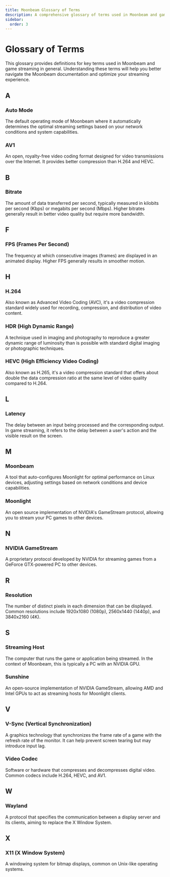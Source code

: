 ```yaml
---
title: Moonbeam Glossary of Terms
description: A comprehensive glossary of terms used in Moonbeam and game streaming
sidebar:
  order: 3
---
```


# Glossary of Terms

This glossary provides definitions for key terms used in Moonbeam and game streaming in general. Understanding these terms will help you better navigate the Moonbeam documentation and optimize your streaming experience.

## A

### Auto Mode
The default operating mode of Moonbeam where it automatically determines the optimal streaming settings based on your network conditions and system capabilities.

### AV1
An open, royalty-free video coding format designed for video transmissions over the Internet. It provides better compression than H.264 and HEVC.

## B

### Bitrate
The amount of data transferred per second, typically measured in kilobits per second (Kbps) or megabits per second (Mbps). Higher bitrates generally result in better video quality but require more bandwidth.

## F

### FPS (Frames Per Second)
The frequency at which consecutive images (frames) are displayed in an animated display. Higher FPS generally results in smoother motion.

## H

### H.264
Also known as Advanced Video Coding (AVC), it's a video compression standard widely used for recording, compression, and distribution of video content.

### HDR (High Dynamic Range)
A technique used in imaging and photography to reproduce a greater dynamic range of luminosity than is possible with standard digital imaging or photographic techniques.

### HEVC (High Efficiency Video Coding)
Also known as H.265, it's a video compression standard that offers about double the data compression ratio at the same level of video quality compared to H.264.

## L

### Latency
The delay between an input being processed and the corresponding output. In game streaming, it refers to the delay between a user's action and the visible result on the screen.

## M

### Moonbeam
A tool that auto-configures Moonlight for optimal performance on Linux devices, adjusting settings based on network conditions and device capabilities.

### Moonlight
An open source implementation of NVIDIA's GameStream protocol, allowing you to stream your PC games to other devices.

## N

### NVIDIA GameStream
A proprietary protocol developed by NVIDIA for streaming games from a GeForce GTX-powered PC to other devices.

## R

### Resolution
The number of distinct pixels in each dimension that can be displayed. Common resolutions include 1920x1080 (1080p), 2560x1440 (1440p), and 3840x2160 (4K).

## S

### Streaming Host
The computer that runs the game or application being streamed. In the context of Moonbeam, this is typically a PC with an NVIDIA GPU.

### Sunshine
An open-source implementation of NVIDIA GameStream, allowing AMD and Intel GPUs to act as streaming hosts for Moonlight clients.

## V

### V-Sync (Vertical Synchronization)
A graphics technology that synchronizes the frame rate of a game with the refresh rate of the monitor. It can help prevent screen tearing but may introduce input lag.

### Video Codec
Software or hardware that compresses and decompresses digital video. Common codecs include H.264, HEVC, and AV1.

## W

### Wayland
A protocol that specifies the communication between a display server and its clients, aiming to replace the X Window System.

## X

### X11 (X Window System)
A windowing system for bitmap displays, common on Unix-like operating systems.
